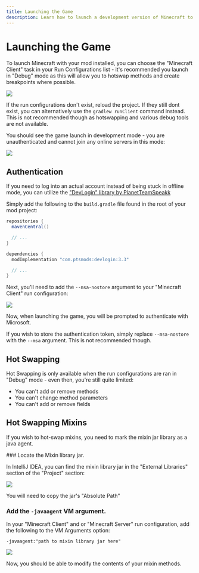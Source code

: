 ```yaml
---
title: Launching the Game
description: Learn how to launch a development version of Minecraft to debug your mods with.
---
```



# Launching the Game

To launch Minecraft with your mod installed, you can choose the "Minecraft Client" task in your Run Configurations list - it's recommended you launch in "Debug" mode as this will allow you to hotswap methods and create breakpoints where possible.

![](/getting-started/launching-the-game_0.png)

If the run configurations don't exist, reload the project. If they still dont exist, you can alternatively use the `gradlew runClient` command instead. This is not recommended though as hotswapping and various debug tools are not available.

You should see the game launch in development mode - you are unauthenticated and cannot join any online servers in this mode:

![](/getting-started/launching-the-game_1.png)

## Authentication

If you need to log into an actual account instead of being stuck in offline mode, you can utilize the ["DevLogin" library by PlanetTeamSpeakk](https://github.com/PlanetTeamSpeakk/DevLogin)

Simply add the following to the `build.gradle` file found in the root of your mod project:

```groovy
repositories {
  mavenCentral()

  // ...
}

dependencies {
  modImplementation "com.ptsmods:devlogin:3.3"

  // ...
}
```

Next, you'll need to add the `--msa-nostore` argument to your "Minecraft Client" run configuration:

![](/getting-started/launching-the-game_2.png)

Now, when launching the game, you will be prompted to authenticate with Microsoft.

If you wish to store the authentication token, simply replace `--msa-nostore` with the `--msa` argument. This is not recommended though.

## Hot Swapping

Hot Swapping is only available when the run configurations are ran in "Debug" mode - even then, you're still quite limited:

- You can't add or remove methods
- You can't change method parameters
- You can't add or remove fields

## Hot Swapping Mixins

If you wish to hot-swap mixins, you need to mark the mixin jar library as a java agent.

<Steps>
### Locate the Mixin library jar.

In IntelliJ IDEA, you can find the mixin library jar in the "External Libraries" section of the "Project" section:

![](/getting-started/launching-the-game_3.png)

You will need to copy the jar's "Absolute Path" 

### Add the `-javaagent` VM argument.

In your "Minecraft Client" and or "Minecraft Server" run configuration, add the following to the VM Arguments option:

```
-javaagent:"path to mixin library jar here"
```

![](/getting-started/launching-the-game_4.png)

</Steps>

Now, you should be able to modify the contents of your mixin methods.